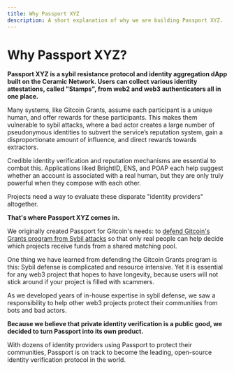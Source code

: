 ```yaml
---
title: Why Passport XYZ
description: A short explanation of why we are building Passport XYZ.
---
```


# Why Passport XYZ?

**Passport XYZ is a sybil resistance protocol and identity aggregation dApp built on the Ceramic Network. Users can collect various identity attestations, called "Stamps", from web2 and web3 authenticators all in one place.**

Many systems, like Gitcoin Grants, assume each participant is a unique human, and offer rewards for these participants. This makes them vulnerable to sybil attacks, where a bad actor creates a large number of pseudonymous identities to subvert the service’s reputation system, gain a disproportionate amount of influence, and direct rewards towards extractors.

Credible identity verification and reputation mechanisms are essential to combat this. Applications liked BrightID, ENS, and POAP each help suggest whether an account is associated with a real human, but they are only truly powerful when they compose with each other.

Projects need a way to evaluate these disparate "identity providers" altogether.

**That's where Passport XYZ comes in.**

We originally created Passport for Gitcoin's needs: to [defend Gitcoin's Grants program from Sybil attacks](https://youtu.be/v1Dm7FI2AdU) so that only real people can help decide which projects receive funds from a shared matching pool.
  
One thing we have learned from defending the Gitcoin Grants program is this: Sybil defense is complicated and resource intensive. Yet it is essential for any web3 project that hopes to have longevity, because users will not stick around if your project is filled with scammers.

As we developed years of in-house expertise in sybil defense, we saw a responsibility to help other web3 projects protect their communities from bots and bad actors.

**Because we believe that private identity verification is a public good, we decided to turn Passport into its own product.**

With dozens of identity providers using Passport to protect their communities, Passport is on track to become the leading, open-source identity verification protocol in the world.
